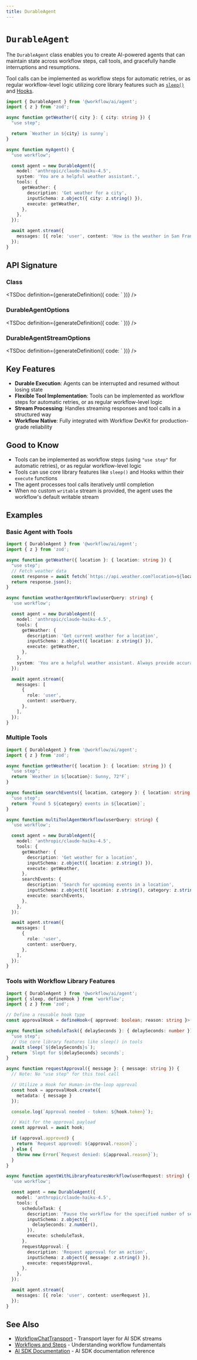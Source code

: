 ```yaml
---
title: DurableAgent
---
```



# `DurableAgent`

<ExperimentalPackageCallout packageName="@workflow/ai" />

The `DurableAgent` class enables you to create AI-powered agents that can maintain state across workflow steps, call tools, and gracefully handle interruptions and resumptions.

Tool calls can be implemented as workflow steps for automatic retries, or as regular workflow-level logic utilizing core library features such as [`sleep()`](/docs/api-reference/workflow/sleep) and [Hooks](/docs/foundations/hooks).

```typescript lineNumbers
import { DurableAgent } from '@workflow/ai/agent';
import { z } from 'zod';

async function getWeather({ city }: { city: string }) {
  "use step";

  return `Weather in ${city} is sunny`;
}

async function myAgent() {
  "use workflow";

  const agent = new DurableAgent({
    model: 'anthropic/claude-haiku-4.5',
    system: 'You are a helpful weather assistant.',
    tools: {
      getWeather: {
        description: 'Get weather for a city',
        inputSchema: z.object({ city: z.string() }),
        execute: getWeather,
      },
    },
  });

  await agent.stream({
    messages: [{ role: 'user', content: 'How is the weather in San Francisco?' }],
  });
}
```

## API Signature

### Class

<TSDoc
definition={generateDefinition({
  code: `
})}
/>

### DurableAgentOptions

<TSDoc
definition={generateDefinition({
  code: `
})}
/>

### DurableAgentStreamOptions

<TSDoc
definition={generateDefinition({
  code: `
})}
/>

## Key Features

- **Durable Execution**: Agents can be interrupted and resumed without losing state
- **Flexible Tool Implementation**: Tools can be implemented as workflow steps for automatic retries, or as regular workflow-level logic
- **Stream Processing**: Handles streaming responses and tool calls in a structured way
- **Workflow Native**: Fully integrated with Workflow DevKit for production-grade reliability

## Good to Know

- Tools can be implemented as workflow steps (using `"use step"` for automatic retries), or as regular workflow-level logic
- Tools can use core library features like `sleep()` and Hooks within their `execute` functions
- The agent processes tool calls iteratively until completion
- When no custom `writable` stream is provided, the agent uses the workflow's default writable stream

## Examples

### Basic Agent with Tools

```typescript
import { DurableAgent } from '@workflow/ai/agent';
import { z } from 'zod';

async function getWeather({ location }: { location: string }) {
  "use step";
  // Fetch weather data
  const response = await fetch(`https://api.weather.com?location=${location}`);
  return response.json();
}

async function weatherAgentWorkflow(userQuery: string) {
  'use workflow';

  const agent = new DurableAgent({
    model: 'anthropic/claude-haiku-4.5',
    tools: {
      getWeather: {
        description: 'Get current weather for a location',
        inputSchema: z.object({ location: z.string() }),
        execute: getWeather,
      },
    },
    system: 'You are a helpful weather assistant. Always provide accurate weather information.',
  });

  await agent.stream({
    messages: [
      {
        role: 'user',
        content: userQuery,
      },
    ],
  });
}
```

### Multiple Tools

```typescript
import { DurableAgent } from '@workflow/ai/agent';
import { z } from 'zod';

async function getWeather({ location }: { location: string }) {
  "use step";
  return `Weather in ${location}: Sunny, 72°F`;
}

async function searchEvents({ location, category }: { location: string; category: string }) {
  "use step";
  return `Found 5 ${category} events in ${location}`;
}

async function multiToolAgentWorkflow(userQuery: string) {
  'use workflow';

  const agent = new DurableAgent({
    model: 'anthropic/claude-haiku-4.5',
    tools: {
      getWeather: {
        description: 'Get weather for a location',
        inputSchema: z.object({ location: z.string() }),
        execute: getWeather,
      },
      searchEvents: {
        description: 'Search for upcoming events in a location',
        inputSchema: z.object({ location: z.string(), category: z.string() }),
        execute: searchEvents,
      },
    },
  });

  await agent.stream({
    messages: [
      {
        role: 'user',
        content: userQuery,
      },
    ],
  });
}
```

### Tools with Workflow Library Features

```typescript
import { DurableAgent } from '@workflow/ai/agent';
import { sleep, defineHook } from 'workflow';
import { z } from 'zod';

// Define a reusable hook type
const approvalHook = defineHook<{ approved: boolean; reason: string }>();

async function scheduleTask({ delaySeconds }: { delaySeconds: number }) {
  "use step";
  // Use core library features like sleep() in tools
  await sleep(`${delaySeconds}s`);
  return `Slept for ${delaySeconds} seconds`;
}

async function requestApproval({ message }: { message: string }) {
  // Note: No "use step" for this tool call

  // Utilize a Hook for Human-in-the-loop approval
  const hook = approvalHook.create({
    metadata: { message }
  });

  console.log(`Approval needed - token: ${hook.token}`);

  // Wait for the approval payload
  const approval = await hook;

  if (approval.approved) {
    return `Request approved: ${approval.reason}`;
  } else {
    throw new Error(`Request denied: ${approval.reason}`);
  }
}

async function agentWithLibraryFeaturesWorkflow(userRequest: string) {
  'use workflow';

  const agent = new DurableAgent({
    model: 'anthropic/claude-haiku-4.5',
    tools: {
      scheduleTask: {
        description: 'Pause the workflow for the specified number of seconds',
        inputSchema: z.object({
          delaySeconds: z.number(),
        }),
        execute: scheduleTask,
      },
      requestApproval: {
        description: 'Request approval for an action',
        inputSchema: z.object({ message: z.string() }),
        execute: requestApproval,
      },
    },
  });

  await agent.stream({
    messages: [{ role: 'user', content: userRequest }],
  });
}
```

## See Also

- [WorkflowChatTransport](/docs/api-reference/workflow-ai/workflow-chat-transport) - Transport layer for AI SDK streams
- [Workflows and Steps](/docs/foundations/workflows-and-steps) - Understanding workflow fundamentals
- [AI SDK Documentation](https://ai-sdk.dev/docs) - AI SDK documentation reference
